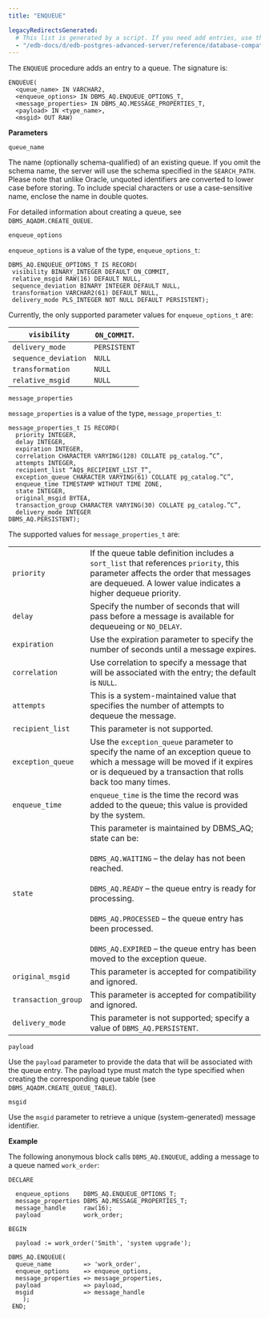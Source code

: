 ```yaml
---
title: "ENQUEUE"

legacyRedirectsGenerated:
  # This list is generated by a script. If you need add entries, use the `legacyRedirects` key.
  - "/edb-docs/d/edb-postgres-advanced-server/reference/database-compatibility-for-oracle-developers-built-in-package-guide/13/enqueue.html"
---
```


The `ENQUEUE` procedure adds an entry to a queue. The signature is:

```text
ENQUEUE(
  <queue_name> IN VARCHAR2,
  <enqueue_options> IN DBMS_AQ.ENQUEUE_OPTIONS_T,
  <message_properties> IN DBMS_AQ.MESSAGE_PROPERTIES_T,
  <payload> IN <type_name>,
  <msgid> OUT RAW)
```

**Parameters**

`queue_name`

 The name (optionally schema-qualified) of an existing queue. If you omit the schema name, the server will use the schema specified in the `SEARCH_PATH`. Please note that unlike Oracle, unquoted identifiers are converted to lower case before storing. To include special characters or use a case-sensitive name, enclose the name in double quotes.

 For detailed information about creating a queue, see `DBMS_AQADM.CREATE_QUEUE`.

`enqueue_options`

 `enqueue_options` is a value of the type, `enqueue_options_t`:

```text
DBMS_AQ.ENQUEUE_OPTIONS_T IS RECORD(
 visibility BINARY_INTEGER DEFAULT ON_COMMIT,
 relative_msgid RAW(16) DEFAULT NULL,
 sequence_deviation BINARY INTEGER DEFAULT NULL,
 transformation VARCHAR2(61) DEFAULT NULL,
 delivery_mode PLS_INTEGER NOT NULL DEFAULT PERSISTENT);
```

Currently, the only supported parameter values for `enqueue_options_t` are:

| `visibility`         | `ON_COMMIT`. |
| -------------------- | ------------ |
| `delivery_mode`      | `PERSISTENT` |
| `sequence_deviation` | `NULL`       |
| `transformation`     | `NULL`       |
| `relative_msgid`     | `NULL`       |

`message_properties`

 `message_properties` is a value of the type, `message_properties_t`:

```text
message_properties_t IS RECORD(
  priority INTEGER,
  delay INTEGER,
  expiration INTEGER,
  correlation CHARACTER VARYING(128) COLLATE pg_catalog.”C”,
  attempts INTEGER,
  recipient_list “AQ$_RECIPIENT_LIST_T”,
  exception_queue CHARACTER VARYING(61) COLLATE pg_catalog.”C”,
  enqueue_time TIMESTAMP WITHOUT TIME ZONE,
  state INTEGER,
  original_msgid BYTEA,
  transaction_group CHARACTER VARYING(30) COLLATE pg_catalog.”C”,
  delivery_mode INTEGER
DBMS_AQ.PERSISTENT);
```

The supported values for `message_properties_t` are:

|                     |                                                                                                                                                                                                                                                                                                                                                        |
| ------------------- | ------------------------------------------------------------------------------------------------------------------------------------------------------------------------------------------------------------------------------------------------------------------------------------------------------------------------------------------------------ |
| `priority`          | If the queue table definition includes a `sort_list` that references `priority`, this parameter affects the order that messages are dequeued. A lower value indicates a higher dequeue priority.                                                                                                                                                       |
| `delay`             | Specify the number of seconds that will pass before a message is available for dequeueing or `NO_DELAY`.                                                                                                                                                                                                                                               |
| `expiration`        | Use the expiration parameter to specify the number of seconds until a message expires.                                                                                                                                                                                                                                                                 |
| `correlation`       | Use correlation to specify a message that will be associated with the entry; the default is `NULL`.                                                                                                                                                                                                                                                    |
| `attempts`          | This is a system-maintained value that specifies the number of attempts to dequeue the message.                                                                                                                                                                                                                                                        |
| `recipient_list`    | This parameter is not supported.                                                                                                                                                                                                                                                                                                                       |
| `exception_queue`   | Use the `exception_queue` parameter to specify the name of an exception queue to which a message will be moved if it expires or is dequeued by a transaction that rolls back too many times.                                                                                                                                                           |
| `enqueue_time`      | `enqueue_time` is the time the record was added to the queue; this value is provided by the system.                                                                                                                                                                                                                                                    |
| `state`             | This parameter is maintained by DBMS_AQ; state can be:<br /><br />`DBMS_AQ.WAITING` – the delay has not been reached.<br /><br />`DBMS_AQ.READY` – the queue entry is ready for processing.<br /><br />`DBMS_AQ.PROCESSED` – the queue entry has been processed.<br /><br />`DBMS_AQ.EXPIRED` – the queue entry has been moved to the exception queue. |
| `original_msgid`    | This parameter is accepted for compatibility and ignored.                                                                                                                                                                                                                                                                                              |
| `transaction_group` | This parameter is accepted for compatibility and ignored.                                                                                                                                                                                                                                                                                              |
| `delivery_mode`     | This parameter is not supported; specify a value of `DBMS_AQ.PERSISTENT`.                                                                                                                                                                                                                                                                              |

`payload`

 Use the `payload` parameter to provide the data that will be associated with the queue entry. The payload type must match the type specified when creating the corresponding queue table (see `DBMS_AQADM.CREATE_QUEUE_TABLE`).

`msgid`

 Use the `msgid` parameter to retrieve a unique (system-generated) message identifier.

**Example**

The following anonymous block calls `DBMS_AQ.ENQUEUE`, adding a message to a queue named `work_order`:

```text
DECLARE

  enqueue_options    DBMS_AQ.ENQUEUE_OPTIONS_T;
  message_properties DBMS_AQ.MESSAGE_PROPERTIES_T;
  message_handle     raw(16);
  payload            work_order;

BEGIN

  payload := work_order('Smith', 'system upgrade');

DBMS_AQ.ENQUEUE(
  queue_name         => 'work_order',
  enqueue_options    => enqueue_options,
  message_properties => message_properties,
  payload            => payload,
  msgid              => message_handle
    );
 END;
```

